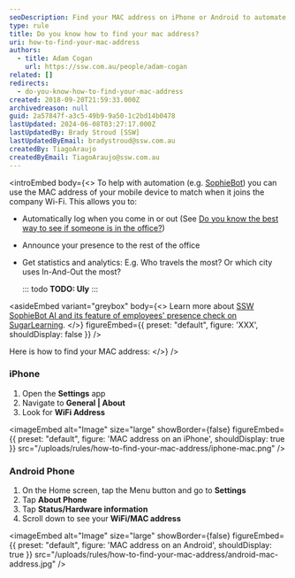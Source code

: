 ```yaml
---
seoDescription: Find your MAC address on iPhone or Android to automate Wi-Fi connections and track employee presence with SSW SophieBot AI.
type: rule
title: Do you know how to find your mac address?
uri: how-to-find-your-mac-address
authors:
  - title: Adam Cogan
    url: https://ssw.com.au/people/adam-cogan
related: []
redirects:
  - do-you-know-how-to-find-your-mac-address
created: 2018-09-20T21:59:33.000Z
archivedreason: null
guid: 2a57847f-a3c5-49b9-9a50-1c2bd14b0478
lastUpdated: 2024-06-08T03:27:17.000Z
lastUpdatedBy: Brady Stroud [SSW]
lastUpdatedByEmail: bradystroud@ssw.com.au
createdBy: TiagoAraujo
createdByEmail: TiagoAraujo@ssw.com.au
---
```


<introEmbed
  body={<>
To help with automation (e.g. [SophieBot](https://sswsophie.com/sophiebot/)) you can use the MAC address of your mobile device to match when it joins the company Wi-Fi. This allows you to:

- Automatically log when you come in or out (See [Do you know the best way to see if someone is in the office?](/the-best-way-to-see-if-someone-is-in-the-office))
- Announce your presence to the rest of the office
- Get statistics and analytics: E.g. Who travels the most? Or which city uses In-And-Out the most?

  ::: todo
  **TODO: Uly**
  :::

<asideEmbed
  variant="greybox"
  body={<>
    Learn more about [SSW SophieBot AI and its feature of employees' presence check on SugarLearning](https://my.sugarlearning.com/SSW/items/12973/smart-office-ssw-sophiehub-and-ssw-sophiebot).
  </>}
  figureEmbed={{
    preset: "default",
    figure: 'XXX',
    shouldDisplay: false
  }}
/>

Here is how to find your MAC address:
  </>}
/>
### iPhone

1. Open the **Settings** app
2. Navigate to **General | About**
3. Look for **WiFi Address**


<imageEmbed
  alt="Image"
  size="large"
  showBorder={false}
  figureEmbed={{
    preset: "default",
    figure: 'MAC address on an iPhone',
    shouldDisplay: true
  }}
  src="/uploads/rules/how-to-find-your-mac-address/iphone-mac.png"
/>

### Android Phone

1. On the Home screen, tap the Menu button and go to **Settings**
2. Tap **About Phone**
3. Tap **Status/Hardware information**
4. Scroll down to see your **WiFi/MAC address**


<imageEmbed
  alt="Image"
  size="large"
  showBorder={false}
  figureEmbed={{
    preset: "default",
    figure: 'MAC address on an Android',
    shouldDisplay: true
  }}
  src="/uploads/rules/how-to-find-your-mac-address/android-mac-address.jpg"
/>
